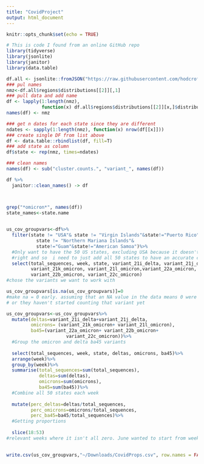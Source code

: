 ```yaml
---
title: "CovidProject"
output: html_document
---
```


```r
knitr::opts_chunk$set(echo = TRUE)
```

```r
# This is code I found from an online GitHub repo
library(tidyverse)
library(jsonlite)
library(janitor)
library(data.table)

df.all <- jsonlite::fromJSON("https://raw.githubusercontent.com/hodcroftlab/covariants/master/web/data/perCountryData.json", flatten=T)
### pul names
nmz<-df.all$regions$distributions[[2]][,1]
### pull data and add name
df <- lapply(1:length(nmz), 
             function(x) df.all$regions$distributions[[2]][x,]$distribution[[1]])
names(df) <- nmz

### get n dates for each state since they are different
ndates <- sapply(1:length(nmz), function(x) nrow(df[[x]]))
### create single DF from list above
df <- data.table::rbindlist(df, fill=T)
### add state as column 
df$state <- rep(nmz, times=ndates)

### clean names
names(df) <- sub("cluster.counts.", "variant_", names(df))

df %>%
  janitor::clean_names() -> df



grep("*omicron*", names(df))
state_names<-state.name
  
```

```r

us_cov_groupvars<-df%>%
  filter(state != "USA"& state != "Virgin Islands"&state!="Puerto Rico"&
           state != "Northern Mariana Islands"&
           state!="Guam"&state!="American Samoa")%>%
  #Only want to have the 50 US states, excluding USA because it doesn't count 
  #right and so  i need to just add all 50 states to have an accurate count
  select(total_sequences, week, state, variant_21i_delta, variant_21j_delta,
         variant_21k_omicron, variant_21l_omicron,variant_22a_omicron,
         variant_22b_omicron, variant_22c_omicron)
#chose the variants we want to work with

us_cov_groupvars[is.na(us_cov_groupvars)]=0 
#make na = 0 early. assuming that an NA value in the data means 0 were collected
# or they haven't started counting that variant yet

us_cov_groupvars<-us_cov_groupvars%>%
  mutate(deltas=variant_21i_delta+variant_21j_delta,
         omicrons= (variant_21k_omicron+ variant_21l_omicron),
         ba45=(variant_22a_omicron+ variant_22b_omicron+
                      variant_22c_omicron))%>% 
  #Group the omicron and delta ba45 variants
  
  select(total_sequences, week, state, deltas, omicrons, ba45)%>%
  arrange(week)%>%
  group_by(week)%>%
  summarise(total_sequences=sum(total_sequences),
            deltas=sum(deltas),
            omicrons=sum(omicrons),
            ba45=sum(ba45))%>%
  #Combine all 50 states each week 
  
  mutate(perc_deltas=deltas/total_sequences,
         perc_omicrons=omicrons/total_sequences,
         perc_ba45=ba45/total_sequences)%>%
  #Getting proportions
  
  slice(18:53) 
#relevant weeks where it isn't all zero. June wanted to start from week 19

  
write.csv(us_cov_groupvars,"~/Downloads/CovidProps.csv", row.names = FALSE)
```